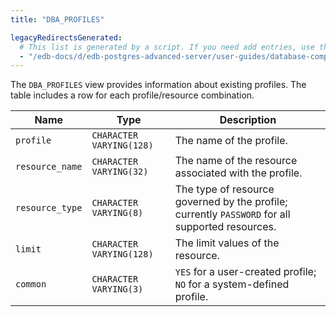 ```yaml
---
title: "DBA_PROFILES"

legacyRedirectsGenerated:
  # This list is generated by a script. If you need add entries, use the `legacyRedirects` key.
  - "/edb-docs/d/edb-postgres-advanced-server/user-guides/database-compatibility-for-oracle-developers-catalog-views-guide/13/dba_profiles.html"
---
```


<div id="dba_profiles" class="registered_link"></div>

The `DBA_PROFILES` view provides information about existing profiles. The table includes a row for each profile/resource combination.

| Name            | Type                     | Description                                                                                     |
| --------------- | ------------------------ | ----------------------------------------------------------------------------------------------- |
| `profile`       | `CHARACTER VARYING(128)` | The name of the profile.                                                                        |
| `resource_name` | `CHARACTER VARYING(32)`  | The name of the resource associated with the profile.                                           |
| `resource_type` | `CHARACTER VARYING(8)`   | The type of resource governed by the profile; currently `PASSWORD` for all supported resources. |
| `limit`         | `CHARACTER VARYING(128)` | The limit values of the resource.                                                               |
| `common`        | `CHARACTER VARYING(3)`   | `YES` for a user-created profile; `NO` for a system-defined profile.                            |
